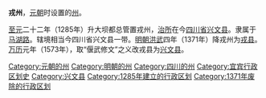 '''戎州'''，[[元朝|元朝]]时设置的[[州|州]]。

[[至元_(忽必烈)|至元]]二十二年（1285年）升大坝都总管置戎州，[[治所|治所]]在今[[四川省|四川省]][[兴文县|兴文县]]。隶属于[[马湖路|马湖路]]。辖境相当今四川省兴文县一带。[[明朝|明朝]][[洪武|洪武]]四年（1371年）降戎州为[[戎县|戎县]]。[[万历|万历]]元年（1573年），取“偃武修文”之义改戎县为[[兴文县|兴文县]]。
{{元朝行政区划|nocat}}
{{四川行政区划小作品}}
[[Category:元朝的州|Category:元朝的州]] 
[[Category:明朝的州|Category:明朝的州]] 
[[Category:四川的州|Category:四川的州]]
[[Category:宜宾行政区划史|Category:宜宾行政区划史]]
[[Category:兴文县|Category:兴文县]]
[[Category:1285年建立的行政区划|Category:1285年建立的行政区划]]
[[Category:1371年废除的行政区划|Category:1371年废除的行政区划]]